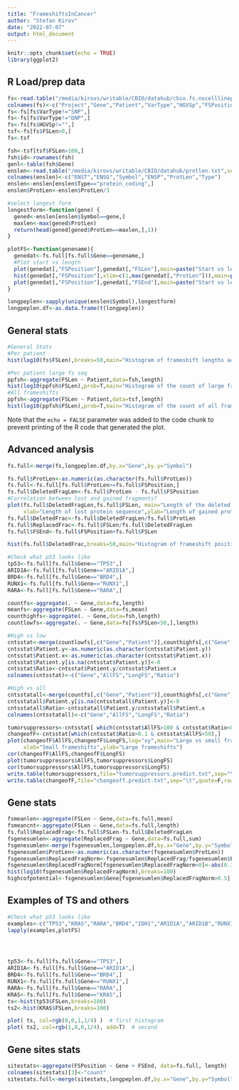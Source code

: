 ```yaml
---
title: "FrameshiftsInCancer"
author: "Stefan Kirov"
date: "2022-07-07"
output: html_document
---
```


```r
knitr::opts_chunk$set(echo = TRUE)
library(ggplot2)
```

## R Load/prep data


```r

fs<-read.table("/media/kirovs/writable/CBIO/datahub/cbio.fs.nocelllinepdx.txt",sep="\t",head=F,quote="")
colnames(fs)<-c("Project","Gene","Patient","VarType","HGVSp","FSPosition","FSLen")
fs<-fs[fs$VarType!="SNP",]
fs<-fs[fs$VarType!="DNP",]
fs<-fs[fs$HGVSp!="",]
tsf<-fs[fs$FSLen>0,]
fs<-tsf

fsh<-tsf[tsf$FSLen>100,]
fsh$id<-rownames(fsh)
genl<-table(fsh$Gene)
enslen<-read.table("/media/kirovs/writable/CBIO/datahub/protlen.txt",sep="|",head=F)
colnames(enslen)<-c("ENST","ENSG","Symbol","ENSP","ProtLen","Type")
enslen<-enslen[enslen$Type=="protein_coding",]
enslen$ProtLen<-enslen$ProtLen/3

#select longest form
longestform<-function(gene) {
  gened<-enslen[enslen$Symbol==gene,]
  maxlen<-max(gened$ProtLen)
  return(head(gened[gened$ProtLen==maxlen,],1))
}

plotFS<-function(genename){
  genedat<-fs.full[fs.full$Gene==genename,]
  #Plot start vs length
  plot(genedat[,"FSPosition"],genedat[,"FSLen"],main=paste("Start vs length for",genename))
  hist(genedat[,"FSPosition"],xlim=c(1,max(genedat[,"ProtLen"])),main=paste("Position of frameshift in ",genename),breaks=50)
  plot(genedat[,"FSPosition"],genedat[,"FSEnd"],main=paste("Start vs length for",genename))
}

longpeplen<-sapply(unique(enslen$Symbol),longestform)
longpeplen.df<-as.data.frame(t(longpeplen))

```

## General stats


```r

#General Stats
#Per patient
hist(log10(fs$FSLen),breaks=50,main="Histogram of frameshift lengths across all genes/patients",xlab="Log10 of frameshift length")

#Per patient large fs seq
ppfsh<-aggregate(FSLen ~ Patient,data=fsh,length)
hist(log10(ppfsh$FSLen),prob=T,main="Histogram of the count of large frameshifts per patient",xlab="Log10 of frameshift length",breaks=100)
#All frameshifts
ppfsh<-aggregate(FSLen ~ Patient,data=tsf,length)
hist(log10(ppfsh$FSLen),prob=T,main="Histogram of the count of all frameshifts per patient",xlab="Log10 of frameshift length",breaks=100)


```

Note that the `echo = FALSE` parameter was added to the code chunk to prevent printing of the R code that generated the plot.


## Advanced analysis


```r

fs.full<-merge(fs,longpeplen.df,by.x="Gene",by.y="Symbol")

fs.full$ProtLen<-as.numeric(as.character(fs.full$ProtLen))
fs.full<-fs.full[fs.full$ProtLen>=fs.full$FSPosition,]
fs.full$DeletedFragLen<-fs.full$ProtLen - fs.full$FSPosition
#Correlation between lost and gained fragments? 
plot(fs.full$DeletedFragLen,fs.full$FSLen, main="Length of the deleted protein fragment vs newly formed fragment",
     xlab="Length of lost protein sequence",ylab="Length of gained protein seequence")
fs.full$DeletedFrac<-fs.full$DeletedFragLen/fs.full$ProtLen
fs.full$ReplacedFrac<-fs.full$FSLen/fs.full$DeletedFragLen
fs.full$FSEnd<-fs.full$FSPosition+fs.full$FSLen

hist(fs.full$DeletedFrac,breaks=50,main="Histogram of frameshift position across all genes/patients", xlab="Relative position in a proten")

#Check what p53 looks like
tp53<-fs.full[fs.full$Gene=="TP53",]
ARID1A<-fs.full[fs.full$Gene=="ARID1A",]
BRD4<-fs.full[fs.full$Gene=="BRD4",]
RUNX1<-fs.full[fs.full$Gene=="RUNX1",]
RARA<-fs.full[fs.full$Gene=="RARA",]

countfs<-aggregate(. ~ Gene,data=fs,length)
meanfs<-aggregate(FSLen ~ Gene,data=fs,mean)
counthighfs<-aggregate(. ~ Gene,data=fsh,length)
countlowfs<-aggregate(. ~ Gene,data=fs[fs$FSLen<50,],length)

#High vs low
cntsstat<-merge(countlowfs[,c("Gene","Patient")],counthighfs[,c("Gene","Patient")],by="Gene",all=T)
cntsstat$Patient.y<-as.numeric(as.character(cntsstat$Patient.y))
cntsstat$Patient.x<-as.numeric(as.character(cntsstat$Patient.x))
cntsstat$Patient.y[is.na(cntsstat$Patient.y)]<-0
cntsstat$Ratio<-cntsstat$Patient.y/cntsstat$Patient.x
colnames(cntsstat)<-c("Gene","AllFS","LongFS","Ratio")

#High vs all
cntsstatall<-merge(countfs[,c("Gene","Patient")],counthighfs[,c("Gene","Patient")],by="Gene",all=T)
cntsstatall$Patient.y[is.na(cntsstatall$Patient.y)]<-0
cntsstatall$Ratio<-cntsstatall$Patient.y/cntsstatall$Patient.x
colnames(cntsstatall)<-c("Gene","AllFS","LongFS","Ratio")

tumorsuppressors<-cntsstat[ which(cntsstat$AllFS>100 & cntsstat$Ratio<0.01) ,]
changeofF<-cntsstat[which(cntsstat$Ratio>0.1 & cntsstat$AllFS>50),]
plot(changeofF$AllFS,changeofF$LongFS,log="xy",main="Large vs small frameshift events in the same genes",
     xlab="Small frameshifts",ylab="Large frameshifts")
cor(changeofF$AllFS,changeofF$LongFS)
plot(tumorsuppressors$AllFS,tumorsuppressors$LongFS)
cor(tumorsuppressors$AllFS,tumorsuppressors$LongFS)
write.table(tumorsuppressors,file="tumorsuppressors.predict.txt",sep="\t",quote=F,row.names = F)
write.table(changeofF,file="changeoff.predict.txt",sep="\t",quote=F,row.names = F)
```


## Gene stats


```r


fsmeanlen<-aggregate(FSLen ~ Gene,data=fs.full,mean)
fsmeancnt<-aggregate(FSLen ~ Gene,data=fs.full,length)
fs.full$ReplacedFrag<-fs.full$FSLen-fs.full$DeletedFragLen
fsgenesumlen<-aggregate(ReplacedFrag ~ Gene,data=fs.full,sum)
fsgenesumlen<-merge(fsgenesumlen,longpeplen.df,by.x="Gene",by.y="Symbol")
fsgenesumlen$ProtLen<-as.numeric(as.character(fsgenesumlen$ProtLen))
fsgenesumlen$ReplacedFragNorm<-fsgenesumlen$ReplacedFrag/fsgenesumlen$ProtLen
fsgenesumlen$ReplacedFragNorm[fsgenesumlen$ReplacedFragNorm<0]<-abs(0.1/fsgenesumlen$ReplacedFragNorm[fsgenesumlen$ReplacedFragNorm<0])
hist(log10(fsgenesumlen$ReplacedFragNorm),breaks=100)
highcofpotential<-fsgenesumlen$Gene[fsgenesumlen$ReplacedFragNorm>0.5]

```



## Examples of TS and others


```r

#Check what p53 looks like
examples<-c("TP53","KRAS","RARA","BRD4","IDH1","ARID1A","ARID1B","RUNX1","PLEKHA6","STK11","SOX9","TMSB15A","TMEM97","APC","VHL","NF1","RB1","NPM1")
lapply(examples,plotFS)




tp53<-fs.full[fs.full$Gene=="TP53",]
ARID1A<-fs.full[fs.full$Gene=="ARID1A",]
BRD4<-fs.full[fs.full$Gene=="BRD4",]
RUNX1<-fs.full[fs.full$Gene=="RUNX1",]
RARA<-fs.full[fs.full$Gene=="RARA",]
KRAS<-fs.full[fs.full$Gene=="KRAS",]
ts<-hist(tp53$FSLen,breaks=100)
ts2<-hist(KRAS$FSLen,breaks=100)

plot( ts, col=rgb(0,0,1,1/4) )  # first histogram
plot( ts2, col=rgb(1,0,0,1/4), add=T)  # second


```

## Gene sites stats


```r


sitestats<-aggregate(FSPosition ~ Gene + FSEnd, data=fs.full, length)
colnames(sitestats)[3]<-"count"
sitestats.full<-merge(sitestats,longpeplen.df,by.x="Gene",by.y="Symbol")

```
